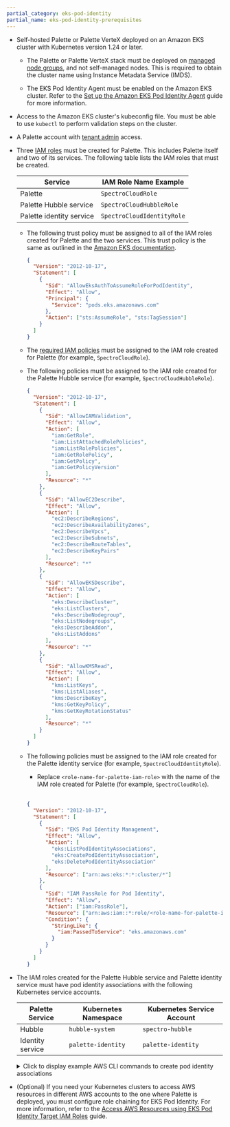 ```yaml
---
partial_category: eks-pod-identity
partial_name: eks-pod-identity-prerequisites
---
```


- Self-hosted Palette or Palette VerteX deployed on an Amazon EKS cluster with Kubernetes version 1.24 or later.

  - The Palette or Palette VerteX stack must be deployed on
    [managed node groups](https://docs.aws.amazon.com/eks/latest/userguide/managed-node-groups.html), and not
    self-managed nodes. This is required to obtain the cluster name using Instance Metadata Service (IMDS).

  - The EKS Pod Identity Agent must be enabled on the Amazon EKS cluster. Refer to the
    [Set up the Amazon EKS Pod Identity Agent](https://docs.aws.amazon.com/eks/latest/userguide/pod-id-agent-setup.html)
    guide for more information.

- Access to the Amazon EKS cluster's kubeconfig file. You must be able to use `kubectl` to perform validation steps on
  the cluster.

- A Palette account with [tenant admin](/tenant-settings/) access.

- Three [IAM roles](https://docs.aws.amazon.com/IAM/latest/UserGuide/id_roles_create_for-user.html) must be created for
  Palette. This includes Palette itself and two of its services. The following table lists the IAM roles that must be
  created.

  | Service                  | IAM Role Name Example      |
  | ------------------------ | -------------------------- |
  | Palette                  | `SpectroCloudRole`         |
  | Palette Hubble service   | `SpectroCloudHubbleRole`   |
  | Palette identity service | `SpectroCloudIdentityRole` |

  - The following trust policy must be assigned to all of the IAM roles created for Palette and the two services. This
    trust policy is the same as outlined in the
    [Amazon EKS documentation](https://docs.aws.amazon.com/eks/latest/userguide/pod-id-association.html#pod-id-association-create).

    ```json
    {
      "Version": "2012-10-17",
      "Statement": [
        {
          "Sid": "AllowEksAuthToAssumeRoleForPodIdentity",
          "Effect": "Allow",
          "Principal": {
            "Service": "pods.eks.amazonaws.com"
          },
          "Action": ["sts:AssumeRole", "sts:TagSession"]
        }
      ]
    }
    ```

  - The [required IAM policies](/clusters/public-cloud/aws/required-iam-policies/) must be assigned to the IAM role created for Palette (for
    example, `SpectroCloudRole`).

  - The following policies must be assigned to the IAM role created for the Palette Hubble service (for example,
    `SpectroCloudHubbleRole`).

    ```json
    {
      "Version": "2012-10-17",
      "Statement": [
        {
          "Sid": "AllowIAMValidation",
          "Effect": "Allow",
          "Action": [
            "iam:GetRole",
            "iam:ListAttachedRolePolicies",
            "iam:ListRolePolicies",
            "iam:GetRolePolicy",
            "iam:GetPolicy",
            "iam:GetPolicyVersion"
          ],
          "Resource": "*"
        },
        {
          "Sid": "AllowEC2Describe",
          "Effect": "Allow",
          "Action": [
            "ec2:DescribeRegions",
            "ec2:DescribeAvailabilityZones",
            "ec2:DescribeVpcs",
            "ec2:DescribeSubnets",
            "ec2:DescribeRouteTables",
            "ec2:DescribeKeyPairs"
          ],
          "Resource": "*"
        },
        {
          "Sid": "AllowEKSDescribe",
          "Effect": "Allow",
          "Action": [
            "eks:DescribeCluster",
            "eks:ListClusters",
            "eks:DescribeNodegroup",
            "eks:ListNodegroups",
            "eks:DescribeAddon",
            "eks:ListAddons"
          ],
          "Resource": "*"
        },
        {
          "Sid": "AllowKMSRead",
          "Effect": "Allow",
          "Action": [
            "kms:ListKeys",
            "kms:ListAliases",
            "kms:DescribeKey",
            "kms:GetKeyPolicy",
            "kms:GetKeyRotationStatus"
          ],
          "Resource": "*"
        }
      ]
    }
    ```

  - The following policies must be assigned to the IAM role created for the Palette identity service (for example,
    `SpectroCloudIdentityRole`).

    - Replace `<role-name-for-palette-iam-role>` with the name of the IAM role created for Palette (for example,
      `SpectroCloudRole`).

    <br />

    ```json
    {
      "Version": "2012-10-17",
      "Statement": [
        {
          "Sid": "EKS Pod Identity Management",
          "Effect": "Allow",
          "Action": [
            "eks:ListPodIdentityAssociations",
            "eks:CreatePodIdentityAssociation",
            "eks:DeletePodIdentityAssociation"
          ],
          "Resource": ["arn:aws:eks:*:*:cluster/*"]
        },
        {
          "Sid": "IAM PassRole for Pod Identity",
          "Effect": "Allow",
          "Action": ["iam:PassRole"],
          "Resource": ["arn:aws:iam::*:role/<role-name-for-palette-iam-role>"],
          "Condition": {
            "StringLike": {
              "iam:PassedToService": "eks.amazonaws.com"
            }
          }
        }
      ]
    }
    ```

- The IAM roles created for the Palette Hubble service and Palette identity service must have pod identity associations
  with the following Kubernetes service accounts.

  | **Palette Service** | **Kubernetes Namespace** | **Kubernetes Service Account** |
  | ------------------- | ------------------------ | ------------------------------ |
  | Hubble              | `hubble-system`          | `spectro-hubble`               |
  | Identity service    | `palette-identity`       | `palette-identity`             |

  <details>

  <summary> Click to display example AWS CLI commands to create pod identity associations </summary>

  Use the following AWS CLI command to create a pod identity association for the Palette Hubble service. Replace
  `<eks-cluster-name>` with the name of your Amazon EKS cluster, `<aws-account-id>` with your AWS account ID, and
  `<hubble-service-iam-role>` with the name of the IAM role created for the Palette Hubble service (for example,
  `SpectroCloudHubbleRole`).

  ```bash
  aws eks create-pod-identity-association \
  --cluster-name <eks-cluster-name> \
  --namespace hubble-system \
  --service-account spectro-hubble \
  --role-arn arn:aws:iam::<aws-account-id>:role/<hubble-service-iam-role>
  ```

  Similarly, use the following AWS CLI command to create a pod identity association for the Palette identity service.
  Replace `<eks-cluster-name>` with the name of your Amazon EKS cluster, `<aws-account-id>` with your AWS account ID,
  and `<identity-service-iam-role>` with the name of the IAM role created for the Palette identity service (for example,
  `SpectroCloudIdentityRole`).

  ```bash
  aws eks create-pod-identity-association \
  --cluster-name <eks-cluster-name> \
  --namespace palette-identity \
  --service-account palette-identity \
  --role-arn arn:aws:iam::<aws-account-id>:role/<identity-service-iam-role>
  ```

  </details>

- (Optional) If you need your Kubernetes clusters to access AWS resources in different AWS accounts to the one where
  Palette is deployed, you must configure role chaining for EKS Pod Identity. For more information, refer to the
  [Access AWS Resources using EKS Pod Identity Target IAM Roles](https://docs.aws.amazon.com/eks/latest/userguide/pod-id-assign-target-role.html)
  guide.